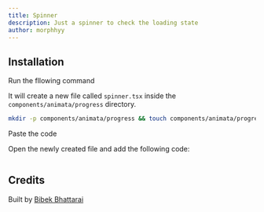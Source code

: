 ```yaml
---
title: Spinner
description: Just a spinner to check the loading state
author: morphhyy
---
```


<ComponentPreview name="progress-spinner--docs" />

## Installation

<Steps>
<Step>Run the fllowing command</Step>

It will create a new file called `spinner.tsx` inside the `components/animata/progress` directory.

```bash
mkdir -p components/animata/progress && touch components/animata/progress/spinner.tsx
```

<Step>Paste the code</Step>

Open the newly created file and add the following code:

```jsx file=<rootDir>/animata/progress/spinner.tsx

```

</Steps>

## Credits

Built by [Bibek Bhattarai](https://github.com/morphhyy)
